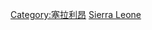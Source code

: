 {{Commons cat|Culture of Sierra Leone}}

[[Category:塞拉利昂|Category:塞拉利昂]]
[[Category:非洲各國文化|Sierra Leone]]